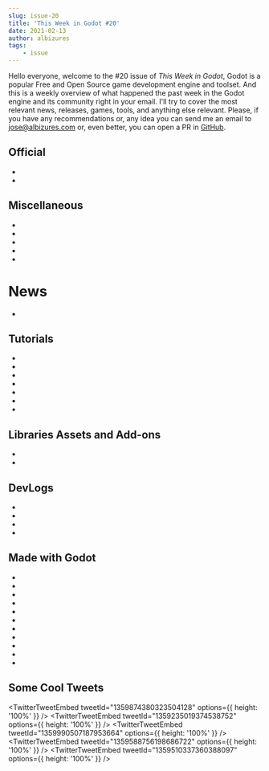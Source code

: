 ```yaml
---
slug: issue-20
title: 'This Week in Godot #20'
date: 2021-02-13
author: albizures
tags:
	- issue
---
```



Hello everyone, welcome to the #20 issue of _This Week in Godot_, Godot is a popular Free and Open Source game development engine and toolset. And this is a weekly overview of what happened the past week in the Godot engine and its community right in your email. I'll try to cover the most relevant news, releases, games, tools, and anything else relevant. Please, if you have any recommendations or, any idea you can send me an email to jose@albizures.com or, even better, you can open a PR in [GitHub](https://github.com/albizures/ThisWeekInGodot).

## Official

- <PostLink
  	label="Godot Engine receives $120,000 grant from game development studio Kefir"
  	link="https://godotengine.org/article/godot-engine-receives-120000-grant-from-kefir"
  />
- <PostLink
  	label="Release candidate: Godot 3.2.4 RC 2"
  	link="https://godotengine.org/article/release-candidate-godot-3-2-4-rc-2"
  />

## Miscellaneous

- <PostLink
  	label="Top 5 Weekly Games [E10] - http://gotm.io/"
  	link="https://www.youtube.com/watch?v=IRnDR3klHGo"
  />
- <PostLink
  	label="Godot's $120K Grant From Kefir"
  	link="https://www.youtube.com/watch?v=fDUniu7pP9A"
  />
- <PostLink
  	label="Benchmark Godot & Rust"
  	link="https://blog.extrawurst.org/general/gamedev/rust/2020/11/07/godot-rust-benchmark.html"
  />
- <PostLink
  	source="https://github.com/extrawurst/godot-vs-rapier"
  	label="Godot built-in physics vs. GDnative"
  	link="https://twitter.com/extrawurst/status/1356577979393077251"
  />
- <PostLink
  	label="Godotes #7 - Paid Games"
  	link="https://godotes.com/issues/godotes-7"
  />

# News

- <PostLink
  	label="Cylinder support in Godot Physics 3D"
  	link="https://github.com/godotengine/godot/pull/45854"
  />

## Tutorials

- <PostLink
  	label="Data Driven Development in One Way Dungeon"
  	link="https://www.youtube.com/watch?v=PqZwKahZ3cU"
  />
- <PostLink
  	label="Godot 3D: Code architecture course in a single video * custom signals * dynamic resources * more!"
  	link="https://youtu.be/yRHN_WEulLc"
  />
- <PostLink
  	source="https://github.com/broholmer-media/godot-spawner-node"
  	label="Godot Spawner Node (5/5) Refining Our Spawner"
  	link="https://www.youtube.com/watch?v=URKvcEXXw2E"
  />
- <PostLink
  	label="Getting Started with the Godot Game Engine in 2021"
  	link="https://www.youtube.com/watch?v=42HKCFf5Lf4&t=18s"
  />
- <PostLink
  	label="How to make a 2.5d jet like in Luftrausers"
  	link="https://www.youtube.com/watch?v=gjz6IFQ7SBk"
  />
- <PostLink
  	label="Ever wonder how interpolation works?"
  	link="https://www.reddit.com/r/godot/comments/lgs8ov/ever_wonder_how_interpolation_works/"
  />
- <PostLink
  	source="https://github.com/HelamanWarrior/Godot-Multiplayer-Shooter"
  	label="Godot Networked Multiplayer Shooter Tutorial #1"
  	link="https://www.youtube.com/watch?v=lpkaMKE081M"
  />

## Libraries Assets and Add-ons

- <PostLink
  	source="https://github.com/GDQuest/godot-shaders/"
  	label="Free shader: Stylized grass with wind and player interaction"
  	link="https://www.reddit.com/r/godot/comments/lh0ei1/free_shader_stylized_grass_with_wind_and_player/"
  />
- <PostLink
  	source="https://bitbucket.org/arlez80/3d-scanning-shader/src/master/"
  	label="3D Scanning Effect Shader for Godot Engine"
  	link="https://www.youtube.com/watch?v=8R4QBWFuemI"
  />

## DevLogs

- <PostLink
  	label="Indie Game Devlog #2 Fishing Simulator"
  	link="https://www.youtube.com/watch?v=auahaQoSHTo"
  />
- <PostLink
  	label="Making My Dream Adventure Game With Godot 3D | ΖΩΗ Devlog #1"
  	link="https://www.youtube.com/watch?v=2EFbwCZRNOQ"
  />
- <PostLink
  	label="I Made a Commercial Game in ONE Week"
  	link="https://www.youtube.com/watch?v=DYTCGXUPuok"
  />
- <PostLink
  	label="Designing Horrifying Monsters For My Biopunk Rpg - Wrought Flesh Devlog 7"
  	link="https://www.youtube.com/watch?v=ZEnDCs1aYpg&t=13s"
  />

## Made with Godot

- <PostLink
  	label="Dairy Dave: an Endless Runner that plays like a 2D Jump’n’Run"
  	link="https://mistertabasco.com/dairy-dave"
  />
- <PostLink
  	label="[WIP] Weather and Seasons - A First Implementation"
  	link="https://www.youtube.com/watch?v=TApGSjYsYmo"
  />
- <PostLink
  	label="Turtle Quest: A short game about a turtle's quest to eat a bunch of fruit."
  	link="https://half-cheek-games.itch.io/turtle-quest"
  />
- <PostLink
  	label="Seyis official reveal trailer | medet"
  	link="https://www.youtube.com/watch?v=eyUdlHly6mI"
  />
- <PostLink
  	label="Mirrored Pawns: A relaxing puzzle game that will challenge your spatial reasoning"
  	link="https://firebelley.itch.io/mirrored-pawns"
  />
- <PostLink
  	label="Cat's Menace"
  	link="https://store.steampowered.com/app/1527090/Cats_Menace/"
  />
- <PostLink
  	label="Strip Blackjack 3310: A 1-player adult-themed blackjack game."
  	link="https://ggbot.itch.io/strip-blackjack-3310"
  />
- <PostLink
  	label="Superb Mechanism"
  	link="https://nonotcar.itch.io/superb-mechanism"
  />
- <PostLink
  	label="Corn Mission: A 2d platform puzzle game"
  	link="https://ronytamagames.itch.io/corn-mission"
  />
- <PostLink
  	label="Dropsk: Drop blocks to repaint and clear field"
  	link="https://enotofil.itch.io/dropsk"
  />
- <PostLink
  	label="Island Artist: A hand crafted world where you can create beautiful paintings"
  	link="https://t-studio-games.itch.io/island-artist"
  />

## Some Cool Tweets

<TwitterTweetEmbed tweetId="1359874380323504128" options={{ height: '100%' }} />
<TwitterTweetEmbed tweetId="1359235019374538752" options={{ height: '100%' }} />
<TwitterTweetEmbed tweetId="1359990507187953664" options={{ height: '100%' }} />
<TwitterTweetEmbed tweetId="1359588756198686722" options={{ height: '100%' }} />
<TwitterTweetEmbed tweetId="1359510337360388097" options={{ height: '100%' }} />
